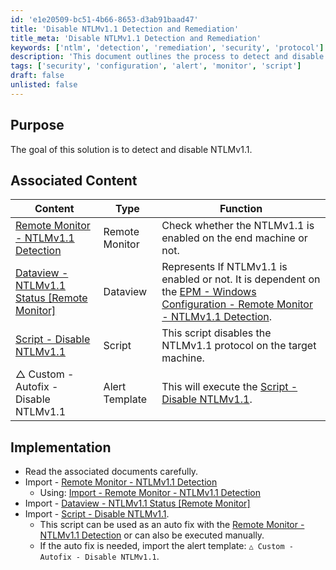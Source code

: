 ```yaml
---
id: 'e1e20509-bc51-4b66-8653-d3ab91baad47'
title: 'Disable NTLMv1.1 Detection and Remediation'
title_meta: 'Disable NTLMv1.1 Detection and Remediation'
keywords: ['ntlm', 'detection', 'remediation', 'security', 'protocol']
description: 'This document outlines the process to detect and disable the NTLMv1.1 protocol, including associated content and implementation steps to ensure proper security measures are in place.'
tags: ['security', 'configuration', 'alert', 'monitor', 'script']
draft: false
unlisted: false
---
```

## Purpose

The goal of this solution is to detect and disable NTLMv1.1.

## Associated Content

| Content                                                                                     | Type          | Function                                                                                              |
|---------------------------------------------------------------------------------------------|---------------|-------------------------------------------------------------------------------------------------------|
| [Remote Monitor - NTLMv1.1 Detection](https://proval.itglue.com/DOC-5078775-14448809)     | Remote Monitor| Check whether the NTLMv1.1 is enabled on the end machine or not.                                     |
| [Dataview - NTLMv1.1 Status [Remote Monitor]](https://proval.itglue.com/DOC-5078775-14448790) | Dataview      | Represents If NTLMv1.1 is enabled or not. It is dependent on the [EPM - Windows Configuration - Remote Monitor - NTLMv1.1 Detection](https://proval.itglue.com/DOC-5078775-14448809). |
| [Script - Disable NTLMv1.1](https://proval.itglue.com/DOC-5078775-14448793)               | Script        | This script disables the NTLMv1.1 protocol on the target machine.                                   |
| △ Custom - Autofix - Disable NTLMv1.1                                                      | Alert Template| This will execute the [Script - Disable NTLMv1.1](https://proval.itglue.com/DOC-5078775-14448793). |

## Implementation

- Read the associated documents carefully.
- Import - [Remote Monitor - NTLMv1.1 Detection](https://proval.itglue.com/DOC-5078775-14448809) 
  - Using: [Import - Remote Monitor - NTLMv1.1 Detection](https://proval.itglue.com/DOC-5078775-14448845)
- Import - [Dataview - NTLMv1.1 Status [Remote Monitor]](https://proval.itglue.com/DOC-5078775-14448790)
- Import - [Script - Disable NTLMv1.1](https://proval.itglue.com/DOC-5078775-14448793).
  - This script can be used as an auto fix with the [Remote Monitor - NTLMv1.1 Detection](https://proval.itglue.com/DOC-5078775-14448809) or can also be executed manually.
  - If the auto fix is needed, import the alert template: `△ Custom - Autofix - Disable NTLMv1.1`.












